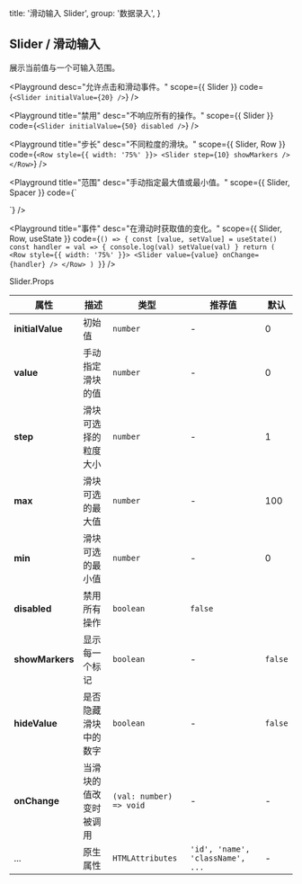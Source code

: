 
  title: '滑动输入 Slider',
  group: '数据录入',
}

## Slider / 滑动输入

展示当前值与一个可输入范围。

<Playground
  desc="允许点击和滑动事件。"
  scope={{ Slider }}
  code={`
<Slider initialValue={20} />
`}
/>

<Playground
  title="禁用"
  desc="不响应所有的操作。"
  scope={{ Slider }}
  code={`
<Slider initialValue={50} disabled />
`}
/>

<Playground
  title="步长"
  desc="不同粒度的滑块。"
  scope={{ Slider, Row }}
  code={`
<Row style={{ width: '75%' }}>
  <Slider step={10} showMarkers />
</Row>
`}
/>

<Playground
  title="范围"
  desc="手动指定最大值或最小值。"
  scope={{ Slider, Spacer }}
  code={`
<div style={{ width: '75%' }}>
  <Slider step={5} max={50} min={10} initialValue={25} showMarkers />
  <Spacer />
  <Slider step={0.2} max={1} min={0.2} initialValue={0.4} showMarkers />
</div>
`}
/>

<Playground
  title="事件"
  desc="在滑动时获取值的变化。"
  scope={{ Slider, Row, useState }}
  code={`
() => {
  const [value, setValue] = useState()
  const handler = val => {
    console.log(val)
    setValue(val)
  }
  return (
    <Row style={{ width: '75%' }}>
      <Slider value={value} onChange={handler} />
    </Row>
  )
}
`}
/>

<Attributes edit="/pages/zh-cn/components/slider.mdx">
<Attributes.Title>Slider.Props</Attributes.Title>

| 属性             | 描述                   | 类型                    | 推荐值                           | 默认    |
| ---------------- | ---------------------- | ----------------------- | -------------------------------- | ------- |
| **initialValue** | 初始值                 | `number`                | -                                | 0       |
| **value**        | 手动指定滑块的值       | `number`                | -                                | 0       |
| **step**         | 滑块可选择的粒度大小   | `number`                | -                                | 1       |
| **max**          | 滑块可选的最大值       | `number`                | -                                | 100     |
| **min**          | 滑块可选的最小值       | `number`                | -                                | 0       |
| **disabled**     | 禁用所有操作           | `boolean`               | `false`                          |
| **showMarkers**  | 显示每一个标记         | `boolean`               | -                                | `false` |
| **hideValue**    | 是否隐藏滑块中的数字   | `boolean`               | -                                | `false` |
| **onChange**     | 当滑块的值改变时被调用 | `(val: number) => void` | -                                | -       |
| ...              | 原生属性               | `HTMLAttributes`        | `'id', 'name', 'className', ...` | -       |

</Attributes>

